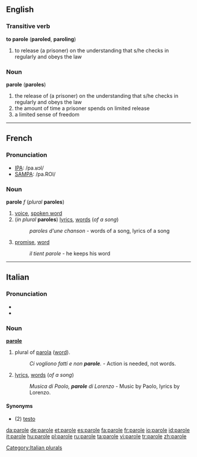 {{see|Parole}}
==English==

===Transitive verb===
'''to parole''' ('''paroled''', '''paroling''')

# to release (a prisoner) on the understanding that s/he checks in regularly and obeys the law

===Noun===
'''parole''' ('''paroles''')

# the release of (a prisoner) on the understanding that s/he checks in regularly and obeys the law
# the amount of time a prisoner spends on limited release
# a limited sense of freedom

----

==French==

===Pronunciation===
*[[w:IPA|IPA]]: /pa.ʁɔl/
*[[w:SAMPA|SAMPA]]: /pa.ROl/

===Noun===
'''parole''' ''f'' (''plural'' '''paroles''')

# [[voice]], [[spoken word]]
# (''in plural'' '''paroles''') [[lyrics]], [[word]]s (''of a song'')
#:''paroles d'une chanson'' - words of a song, lyrics of a song
# [[promise]], [[word]]
#:''il tient parole'' - he keeps his word

----

==Italian==

===Pronunciation===
*{{IPA|/paɾɔle/}}
*{{SAMPA|/pa4Ole/}}

===Noun===
'''[[parole]]''' {{f}} {{p}}

# plural of [[parola#Italian|parola]] ([[word]]).
#: ''Ci vogliono fatti e non '''parole'''.'' - Action is needed, not words.
# [[lyrics]], [[word]]s (''of a song'')
#: ''Musica di Paolo, '''parole''' di Lorenzo'' - Music by Paolo, lyrics by Lorenzo.

====Synonyms====
*(2) [[testo]]

[[Category:Italian plurals]]

[[da:parole]]
[[de:parole]]
[[et:parole]]
[[es:parole]]
[[fa:parole]]
[[fr:parole]]
[[io:parole]]
[[id:parole]]
[[it:parole]]
[[hu:parole]]
[[pl:parole]]
[[ru:parole]]
[[ta:parole]]
[[vi:parole]]
[[tr:parole]]
[[zh:parole]]